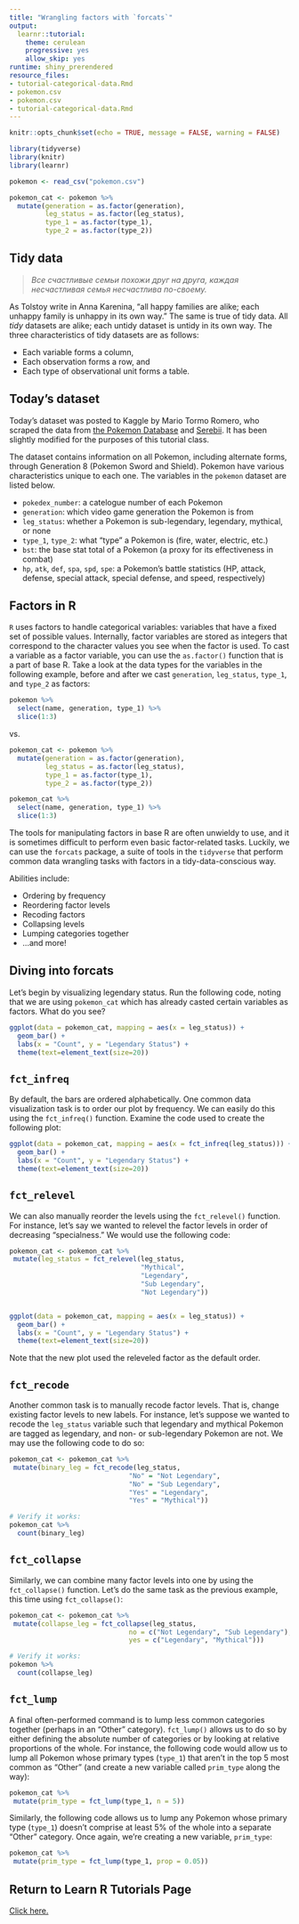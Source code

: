 ```yaml
---
title: "Wrangling factors with `forcats`"
output:
  learnr::tutorial:
    theme: cerulean
    progressive: yes
    allow_skip: yes
runtime: shiny_prerendered
resource_files:
- tutorial-categorical-data.Rmd
- pokemon.csv
- pokemon.csv
- tutorial-categorical-data.Rmd
---
```


```r
knitr::opts_chunk$set(echo = TRUE, message = FALSE, warning = FALSE)

library(tidyverse)
library(knitr)
library(learnr)

pokemon <- read_csv("pokemon.csv")

pokemon_cat <- pokemon %>% 
  mutate(generation = as.factor(generation),
         leg_status = as.factor(leg_status),
         type_1 = as.factor(type_1),
         type_2 = as.factor(type_2))
```

## Tidy data

>*Все счастливые семьи похожи друг на друга, каждая несчастливая семья несчастлива по-своему.*

As Tolstoy write in Anna Karenina, "all happy families are alike; each unhappy 
family is unhappy in its own way." The same is true of tidy data. All *tidy* 
datasets are alike; each untidy dataset is untidy in its own way. The three
characteristics of tidy datasets are as follows:

- Each variable forms a column,
- Each observation forms a row, and
- Each type of observational unit forms a table.

## Today's dataset

Today's dataset was posted to Kaggle by Mario Tormo Romero, who scraped the data 
from [the Pokemon Database](https://pokemondb.net) and 
[Serebii](https://www.serebii.net). It has been slightly modified for the 
purposes of this tutorial class. 

The dataset contains information on all Pokemon, including alternate forms,
through Generation 8 (Pokemon Sword and Shield). Pokemon have various
characteristics unique to each one. The variables in the `pokemon` dataset are
listed below.

- `pokedex_number`: a catelogue number of each Pokemon
- `generation`: which video game generation the Pokemon is from
- `leg_status`: whether a Pokemon is sub-legendary, legendary, mythical, or none
- `type_1`, `type_2`: what "type" a Pokemon is (fire, water, electric, etc.)
- `bst`: the base stat total of a Pokemon (a proxy for its effectiveness in 
combat)
- `hp`, `atk`, `def`, `spa`, `spd`, `spe`: a Pokemon's battle statistics (HP,
attack, defense, special attack, special defense, and speed, respectively)

## Factors in R

`R` uses factors to handle categorical variables: variables that have a fixed 
set of possible values. Internally, factor variables are stored as integers that 
correspond to the character values you see when the factor is used. To cast a 
variable as a factor variable, you can use the `as.factor()` function that is a
part of base R. Take a look at the data types for the variables in the following
example, before and after we cast `generation`, `leg_status`, `type_1`, and
`type_2` as factors:

```r
pokemon %>% 
  select(name, generation, type_1) %>% 
  slice(1:3)
```

vs.

```r
pokemon_cat <- pokemon %>% 
  mutate(generation = as.factor(generation),
         leg_status = as.factor(leg_status),
         type_1 = as.factor(type_1),
         type_2 = as.factor(type_2))

pokemon_cat %>% 
  select(name, generation, type_1) %>% 
  slice(1:3)
```

The tools for manipulating factors in base R are often unwieldy to use,
and it is sometimes difficult to perform even basic factor-related tasks. 
Luckily, we can use the `forcats` package, a suite of tools in the `tidyverse` 
that perform common data wrangling tasks with factors in a tidy-data-conscious
way.

Abilities include:

- Ordering by frequency
- Reordering factor levels 
- Recoding factors 
- Collapsing levels
- Lumping categories together 
- ...and more! 

## Diving into forcats

Let's begin by visualizing legendary status. Run the following code, noting 
that we are using `pokemon_cat` which has already casted certain variables as
factors. What do you see?

```r
ggplot(data = pokemon_cat, mapping = aes(x = leg_status)) +
  geom_bar() + 
  labs(x = "Count", y = "Legendary Status") +
  theme(text=element_text(size=20))
```

## `fct_infreq`

By default, the bars are ordered alphabetically. One common data
visualization task is to order our plot by frequency. We can easily do this
using the `fct_infreq()` function. Examine the code used to create the 
following plot:

```r
ggplot(data = pokemon_cat, mapping = aes(x = fct_infreq(leg_status))) +
  geom_bar() + 
  labs(x = "Count", y = "Legendary Status") +
  theme(text=element_text(size=20))
```

## `fct_relevel`

We can also manually reorder the levels using the `fct_relevel()` function. For
instance, let's say we wanted to relevel the factor levels in order of 
decreasing "specialness." We would use the following code:

```r
pokemon_cat <- pokemon_cat %>%
 mutate(leg_status = fct_relevel(leg_status, 
                                 "Mythical", 
                                 "Legendary",
                                 "Sub Legendary",
                                 "Not Legendary"))


ggplot(data = pokemon_cat, mapping = aes(x = leg_status)) +
  geom_bar() +
  labs(x = "Count", y = "Legendary Status") +
  theme(text=element_text(size=20))
```

Note that the new plot used the releveled factor as the default order.

## `fct_recode`

Another common task is to manually recode factor levels. That is, change 
existing factor levels to new labels. For instance, let's suppose we wanted to
recode the `leg_status` variable such that legendary and mythical Pokemon are
tagged as legendary, and non- or sub-legendary Pokemon are not. We may use
the following code to do so:

```r
pokemon_cat <- pokemon_cat %>% 
 mutate(binary_leg = fct_recode(leg_status,
                              "No" = "Not Legendary",
                              "No" = "Sub Legendary",
                              "Yes" = "Legendary",
                              "Yes" = "Mythical")) 

# Verify it works:
pokemon_cat %>% 
  count(binary_leg)
```

## `fct_collapse`

Similarly, we can combine many factor levels into one by using the
`fct_collapse()` function. Let's do the same task as the previous example, this
time using `fct_collapse()`:

```r
pokemon_cat <- pokemon_cat %>% 
 mutate(collapse_leg = fct_collapse(leg_status,
                              no = c("Not Legendary", "Sub Legendary"),
                              yes = c("Legendary", "Mythical")))

# Verify it works:
pokemon %>% 
  count(collapse_leg)
```

## `fct_lump`

A final often-performed command is to lump less common categories together
(perhaps in an "Other" category). `fct_lump()` allows us to do so by either 
defining the absolute number of categories or by looking at relative proportions 
of the whole. For instance, the following code would allow us to lump all 
Pokemon whose primary types (`type_1`) that aren't in the top 5 most common as 
"Other" (and create a new variable called `prim_type` along the way):

```r
pokemon_cat %>% 
 mutate(prim_type = fct_lump(type_1, n = 5)) 
```

Similarly, the following code allows us to lump any Pokemon whose primary type
(`type_1`) doesn't comprise at least 5% of the whole into a separate "Other"
category. Once again, we're creating a new variable, `prim_type`:

```r
pokemon_cat %>% 
 mutate(prim_type = fct_lump(type_1, prop = 0.05))
```

## Return to Learn R Tutorials Page

[Click here.](https://duke-learning-r.netlify.app)